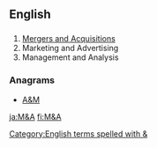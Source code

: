 {{also|Appendix:Variations of "ma"}}

==English==

==={{initialism-old|en}}===
{{head|en}}

# [[w:Mergers and acquisitions|Mergers and Acquisitions]]
# Marketing and Advertising
# Management and Analysis

===Anagrams===
* [[A&M#English|A&M]]

[[Category:English terms spelled with &]]

[[ja:M&A]]
[[fi:M&A]]